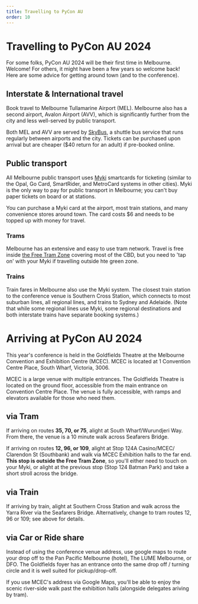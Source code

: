```yaml
---
title: Travelling to PyCon AU
order: 10
---
```



# Travelling to PyCon AU 2024

For some folks, PyCon AU 2024 will be their first time in Melbourne. Welcome! For others, it might have been a few years so welcome back! Here are some advice for getting around town (and to the conference).

## Interstate & International travel

Book travel to Melbourne Tullamarine Airport (MEL). Melbourne also has a second airport, Avalon Airport (AVV), which is significantly further from the city and less well-served by public transport.

Both MEL and AVV are served by [SkyBus](https://www.skybus.com.au/), a shuttle bus service that runs regularly between airports and the city. Tickets can be purchased upon arrival but are cheaper ($40 return for an adult) if pre-booked online.

## Public transport

All Melbourne public transport uses [Myki](https://www.ptv.vic.gov.au/tickets/Myki) smartcards for ticketing (similar to the Opal, Go Card, SmartRider, and MetroCard systems in other cities). Myki is the only way to pay for public transport in Melbourne; you can't buy paper tickets on board or at stations.

You can purchase a Myki card at the airport, most train stations, and many convenience stores around town. The card costs $6 and needs to be topped up with money for travel.

### Trams

Melbourne has an extensive and easy to use tram network. Travel is free inside [the Free Tram Zone](https://www.ptv.vic.gov.au/assets/PDFs/Maps/Network-maps/5b4a3efe80/PTV-Free-Tram-Zone-Map.pdf) covering most of the CBD, but you need to 'tap on' with your Myki if travelling outside hte green zone.

### Trains

Train fares in Melbourne also use the Myki system. The closest train station to the conference venue is Southern Cross Station, which connects to most suburban lines, all regional lines, and trains to Sydney and Adelaide. (Note that while some regional lines use Myki, some regional destinations and both interstate trains have separate booking systems.)

# Arriving at PyCon AU 2024

This year's conference is held in the Goldfields Theatre at the Melbourne Convention and Exhibition Centre (MCEC). MCEC is located at 1 Convention Centre Place, South Wharf, Victoria, 3006.

MCEC is a large venue with multiple entrances. The Goldfields Theatre is located on the ground floor, accessible from the main entrance on Convention Centre Place. The venue is fully accessible, with ramps and elevators available for those who need them.


## via Tram

If arriving on routes **35, 70, or 75**, alight at South Wharf/<wbr />Wurundjeri Way. From there, the venue is a 10 minute walk across Seafarers Bridge.

If arriving on routes **12, 96, or 109**, alight at Stop 124A Casino/<wbr />MCEC/<wbr />Clarendon St (Southbank) and walk via MCEC Exhibition halls to the far end. **This stop is outside the Free Tram Zone**, so you'll either need to touch on your Myki, or alight at the previous stop (Stop 124 Batman Park) and take a short stroll across the bridge.

## via Train

If arriving by train, alight at Southern Cross Station and walk across the Yarra River via the Seafarers Bridge. Alternatively, change to tram routes 12, 96 or 109; see above for details.

## via Car or Ride share

Instead of using the conference venue address, use google maps to route your drop off to the Pan Pacific Melbourne (hotel), The LUME Melbourne, or DFO. The Goldfields foyer has an entrance onto the same drop off / turning circle and it is well suited for pickup/drop-off.

If you use MCEC's address via Google Maps, you'll be able to enjoy the scenic river-side walk past the exhibition halls (alongside delegates ariving by tram).

